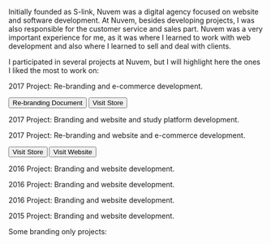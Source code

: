 
<PostHeader
    title='A Digital Agency with a Different Format'
    snippet=''
    projectName='Nuvem'
    imageName='nuvem/nuvem.jpeg'
    date='2020'
    order='2'
/>

Initially founded as S-link, Nuvem was a digital agency focused on website and software development. At Nuvem, besides developing projects, I was also responsible for the customer service and sales part. Nuvem was a very important experience for me, as it was where I learned to work with web development and also where I learned to sell and deal with clients.

I participated in several projects at Nuvem, but I will highlight here the ones I liked the most to work on:


<div class={'blogGallery'}>
    <p><span class='green'>2017 Project:</span> Re-branding and e-commerce development.</p>
    <Media src='/work/nuvem/venezapiscinas.jpeg' />
    <Media src='/work/logos/veneza-comparing.png' />
    <div class='buttonGroup'>
        <Button href='https://s-linkweb.com.br/Planejamento_Veneza_Piscinas-2017-2.pdf' target='_blank'>Re-branding Document</Button>
        <Button class='outlined' href='https://loja.venezapiscinas.com.br' target='_blank'>Visit Store</Button>
    </div>
    <p><span class='green'>2017 Project:</span> Branding and website and study platform development.</p>
    <Media src='/work/nuvem/hooeduca.jpeg' />
    <p><span class='green'>2017 Project:</span> Re-branding and website and e-commerce development.</p>
    <Media src='/work/nuvem/barra-nova-magazine.jpeg' />
    <div class='buttonGroup'>
        <Button href='https://loja.barranovamagazine.com.br' target='_blank'>Visit Store</Button>
        <Button class='outlined' href='https://barranovamagazine.com.br' target='_blank'>Visit Website</Button>
    </div>
    <p><span class='green'>2016 Project:</span> Branding and website development.</p>
    <Media src='/work/nuvem/entre-becos.jpeg' />
    <p><span class='green'>2016 Project:</span> Branding and website development.</p>
    <Media src='/work/nuvem/js.jpeg' />
    <p><span class='green'>2016 Project:</span> Branding and website development.</p>
    <Media src='/work/nuvem/ciranda-sertaneja.jpeg' />
    <p><span class='green'>2015 Project:</span> Branding and website development.</p>
    <Media src='/work/nuvem/samueu.jpeg' />
</div>

<div class="blogGallery mosaic">
    <p>Some branding only projects:</p>
    <Media class='fullWidth' src='/work/logos/kanboom.png' />
    <Media class='fullWidth' src='/work/logos/hermit.png' />
    <Media src='/work/logos/Apollo.png' />
    <Media src='/work/logos/as-contabilidade.png' />
    <Media src='/work/logos/simple.png' />
    <Media src='/work/logos/samuel-blog.jpeg' />
    <Media src='/work/logos/sii-saude.jpeg' />
    <Media src='/work/logos/sii-saude-post.png' />
</div>

